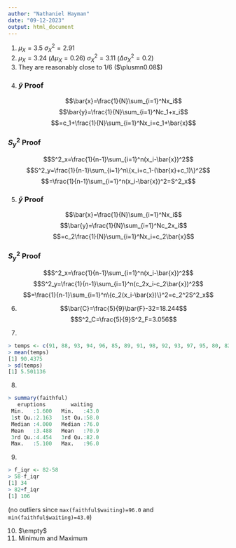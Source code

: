 ```yaml
---
author: "Nathaniel Hayman"
date: "09-12-2023"
output: html_document
---
```


1. $\mu_X=3.5$
   $\sigma^2_X=2.91$
2. $\mu_X=3.24$ ($\Delta\mu_X=0.26$)
   $\sigma^2_X=3.11$ ($\Delta\sigma^2_X=0.2$)
3. They are reasonably close to $1/6$ ($\plusmn0.08$)
4. 
### $\bar{y}$ Proof
$$\bar{x}=\frac{1}{N}\sum_{i=1}^Nx_i$$
$$\bar{y}=\frac{1}{N}\sum_{i=1}^Nc_1+x_i$$
$$=c_1+\frac{1}{N}\sum_{i=1}^Nx_i=c_1+\bar{x}$$

### $S^2_y$ Proof
$$S^2_x=\frac{1}{n-1}\sum_{i=1}^n(x_i-\bar{x})^2$$
$$S^2_y=\frac{1}{n-1}\sum_{i=1}^n\{x_i+c_1-(\bar{x}+c_1)\}^2$$
$$=\frac{1}{n-1}\sum_{i=1}^n(x_i-\bar{x})^2=S^2_x$$

5.
### $\bar{y}$ Proof
$$\bar{x}=\frac{1}{N}\sum_{i=1}^Nx_i$$
$$\bar{y}=\frac{1}{N}\sum_{i=1}^Nc_2x_i$$
$$=c_2\frac{1}{N}\sum_{i=1}^Nx_i=c_2\bar{x}$$

### $S^2_y$ Proof
$$S^2_x=\frac{1}{n-1}\sum_{i=1}^n(x_i-\bar{x})^2$$
$$S^2_y=\frac{1}{n-1}\sum_{i=1}^n(c_2x_i-c_2\bar{x})^2$$
$$=\frac{1}{n-1}\sum_{i=1}^n\{c_2(x_i-\bar{x})\}^2=c_2^2S^2_x$$

6. 
$$\bar{C}=\frac{5}{9}\bar{F}-32=18.244$$
$$S^2_C=\frac{5}{9}S^2_F=3.056$$

7. 
```r
> temps <- c(91, 88, 93, 94, 96, 85, 89, 91, 98, 92, 93, 97, 95, 80, 82, 83)
> mean(temps)
[1] 90.4375
> sd(temps)
[1] 5.501136
   ```

8.
```r
> summary(faithful)
   eruptions        waiting    
 Min.   :1.600   Min.   :43.0  
 1st Qu.:2.163   1st Qu.:58.0  
 Median :4.000   Median :76.0  
 Mean   :3.488   Mean   :70.9  
 3rd Qu.:4.454   3rd Qu.:82.0  
 Max.   :5.100   Max.   :96.0 
```
9. 
```r
> f_iqr <- 82-58
> 58-f_iqr
[1] 34
> 82+f_iqr
[1] 106
```
(no outliers since `max(faithful$waiting)=96.0` and `min(faithful$waiting)=43.0`)

10. $\empty$
11. Minimum and Maximum
